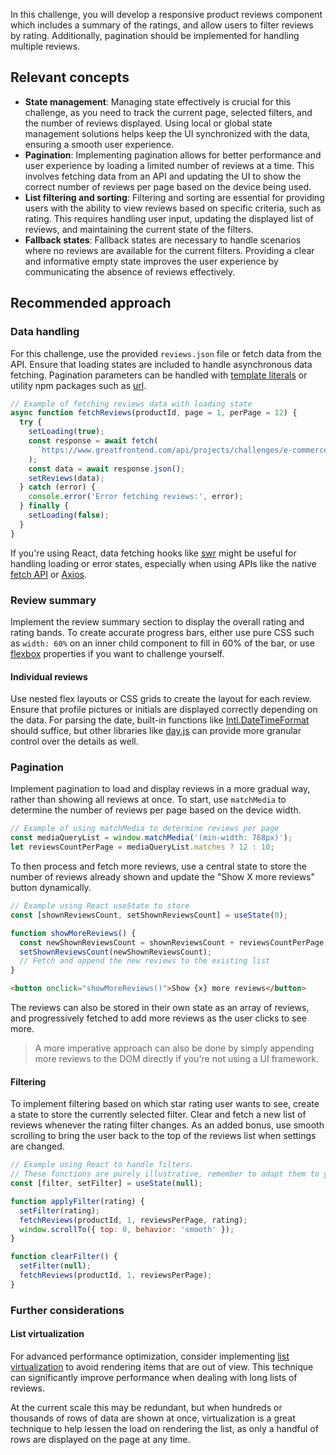 In this challenge, you will develop a responsive product reviews component which includes a summary of the ratings, and allow users to filter reviews by rating. Additionally, pagination should be implemented for handling multiple reviews.

## Relevant concepts

- **State management**: Managing state effectively is crucial for this challenge, as you need to track the current page, selected filters, and the number of reviews displayed. Using local or global state management solutions helps keep the UI synchronized with the data, ensuring a smooth user experience.
- **Pagination**: Implementing pagination allows for better performance and user experience by loading a limited number of reviews at a time. This involves fetching data from an API and updating the UI to show the correct number of reviews per page based on the device being used.
- **List filtering and sorting**: Filtering and sorting are essential for providing users with the ability to view reviews based on specific criteria, such as rating. This requires handling user input, updating the displayed list of reviews, and maintaining the current state of the filters.
- **Fallback states**: Fallback states are necessary to handle scenarios where no reviews are available for the current filters. Providing a clear and informative empty state improves the user experience by communicating the absence of reviews effectively.

## Recommended approach

### Data handling

For this challenge, use the provided `reviews.json` file or fetch data from the API. Ensure that loading states are included to handle asynchronous data fetching. Pagination parameters can be handled with [template literals](https://developer.mozilla.org/en-US/docs/Web/JavaScript/Reference/Template_literals) or utility npm packages such as [url](https://www.npmjs.com/package/url).

```js
// Example of fetching reviews data with loading state
async function fetchReviews(productId, page = 1, perPage = 12) {
  try {
    setLoading(true);
    const response = await fetch(
      `https://www.greatfrontend.com/api/projects/challenges/e-commerce/products/${productId}/reviews?page=${page}&per_page=${perPage}`,
    );
    const data = await response.json();
    setReviews(data);
  } catch (error) {
    console.error('Error fetching reviews:', error);
  } finally {
    setLoading(false);
  }
}
```

If you're using React, data fetching hooks like [swr](https://swr.vercel.app/) might be useful for handling loading or error states, especially when using APIs like the native [fetch API](https://developer.mozilla.org/en-US/docs/Web/API/Fetch_API) or [Axios](https://axios-http.com/).

### Review summary

Implement the review summary section to display the overall rating and rating bands. To create accurate progress bars, either use pure CSS such as `width: 60%` on an inner child component to fill in 60% of the bar, or use [flexbox](https://developer.mozilla.org/en-US/docs/Learn/CSS/CSS_layout/Flexbox) properties if you want to challenge yourself.

#### Individual reviews

Use nested flex layouts or CSS grids to create the layout for each review. Ensure that profile pictures or initials are displayed correctly depending on the data. For parsing the date, built-in functions like [Intl.DateTimeFormat](https://developer.mozilla.org/en-US/docs/Web/JavaScript/Reference/Global_Objects/Intl/DateTimeFormat) should suffice, but other libraries like [day.js](https://day.js.org/) can provide more granular control over the details as well.

### Pagination

Implement pagination to load and display reviews in a more gradual way, rather than showing all reviews at once. To start, use `matchMedia` to determine the number of reviews per page based on the device width.

```js
// Example of using matchMedia to determine reviews per page
const mediaQueryList = window.matchMedia('(min-width: 768px)');
let reviewsCountPerPage = mediaQueryList.matches ? 12 : 10;
```

To then process and fetch more reviews, use a central state to store the number of reviews already shown and update the "Show X more reviews" button dynamically.

```js
// Example using React useState to store
const [shownReviewsCount, setShownReviewsCount] = useState(0);

function showMoreReviews() {
  const newShownReviewsCount = shownReviewsCount + reviewsCountPerPage;
  setShownReviewsCount(newShownReviewsCount);
  // Fetch and append the new reviews to the existing list
}
```

```html
<button onclick="showMoreReviews()">Show {x} more reviews</button>
```

The reviews can also be stored in their own state as an array of reviews, and progressively fetched to add more reviews as the user clicks to see more.

> A more imperative approach can also be done by simply appending more reviews to the DOM directly if you're not using a UI framework.

#### Filtering

To implement filtering based on which star rating user wants to see, create a state to store the currently selected filter. Clear and fetch a new list of reviews whenever the rating filter changes. As an added bonus, use smooth scrolling to bring the user back to the top of the reviews list when settings are changed.

```js
// Example using React to handle filters.
// These functions are purely illustrative, remember to adapt them to your own implementation
const [filter, setFilter] = useState(null);

function applyFilter(rating) {
  setFilter(rating);
  fetchReviews(productId, 1, reviewsPerPage, rating);
  window.scrollTo({ top: 0, behavior: 'smooth' });
}

function clearFilter() {
  setFilter(null);
  fetchReviews(productId, 1, reviewsPerPage);
}
```

### Further considerations

#### List virtualization

For advanced performance optimization, consider implementing [list virtualization](https://www.greatfrontend.com/blog/front-end-performance-techniques) to avoid rendering items that are out of view. This technique can significantly improve performance when dealing with long lists of reviews.

At the current scale this may be redundant, but when hundreds or thousands of rows of data are shown at once, virtualization is a great technique to help lessen the load on rendering the list, as only a handful of rows are displayed on the page at any time.
